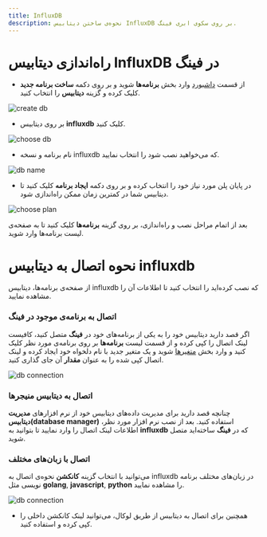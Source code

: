 ```yaml
---
title: InfluxDB
description: نحوه‌ی ساختن دیتابیس InfluxDB بر روی سکوی ابری فینگ.
---
```



<Platform>
  <PlatformHead title="دیتابیس InfluxDB" src="https://influxdata.github.io/branding/img/downloads/influxdata-logo--symbol--castle-alpha.png" />
</Platform>

# راه‌اندازی دیتابیس InfluxDB در فینگ

- از قسمت [داشبورد](https://dashboard.fing.ir) وارد بخش **برنامه‌ها** شوید و بر روی دکمه **ساخت برنامه جدید** کلیک کرده و گزینه **دیتابیس** را انتخاب کنید.

![create db](/docs/images/db-create.jpg)

- بر روی دیتابیس **influxdb** کلیک کنید.

![choose db](/docs/images/db-choose-influxdb.jpg)

- نام برنامه و نسخه influxdb که می‌خواهید نصب شود را انتخاب نمایید.

![db name](/docs/images/db-influxdb-create.jpg)

- در پایان پلن مورد نیاز خود را انتخاب کرده و بر روی دکمه **ایجاد برنامه** کلیک کنید تا دیتابیس شما در کمترین زمان ممکن راه‌اندازی شود.

![choose plan](/docs/images/choose-plan.jpg)

بعد از اتمام مراحل نصب و راه‌اندازی، بر روی گزینه **برنامه‌ها** کلیک کنید تا به صفحه‌ی لیست برنامه‌‌ها وارد شوید.

# نحوه اتصال به دیتابیس influxdb

از صفحه‌ی برنامه‌ها، دیتابیس ‌influxdb که نصب کرده‌اید را انتخاب کنید تا اطلاعات آن را مشاهده نمایید.

### اتصال به برنامه‌ی موجود در فینگ

اگر قصد دارید دیتابیس خود را به یکی از برنامه‌‌های خود در **فینگ** متصل کنید، کافیست لینک اتصال را کپی کرده و از قسمت لیست **برنامه‌‌ها** بر روی برنامه‌ی مورد نظر کلیک کنید و وارد بخش [متغیرها](/apps/environment-variables) شوید و یک متغیر جدید با نام دلخواه خود ایجاد کرده و لینک اتصال کپی شده را به عنوان **مقدار** آن جای گذاری کنید.

![db connection](/docs/images/db-influxdb-connection.jpg)

### اتصال به دیتابیس منیجرها

چنانچه قصد دارید برای مدیریت داده‌‌های دیتابیس خود از نرم افزارهای‌ **مدیریت دیتابیس(database manager)** استفاده کنید. بعد از نصب نرم افزار مورد نظر، اطلاعات لینک اتصال را وارد نمایید تا بتوانید به **influxdb** که در **فینگ** ساخته‌اید متصل شوید.

### اتصال با زبان‌‌های مختلف

می‌توانید با انتخاب گزینه **کانکشن** نحوه‌ی اتصال به influxdb در زبان‌‌های مختلف برنامه نویسی مثل **golang**, **javascript**, **python** را مشاهده نمایید.

![db connection](/docs/images/db-influxdb-connect.jpg)

- همچنین برای اتصال به دیتابیس از طریق لوکال، می‌توانید لینک کانکشن داخلی را کپی کرده و استفاده کنید.
